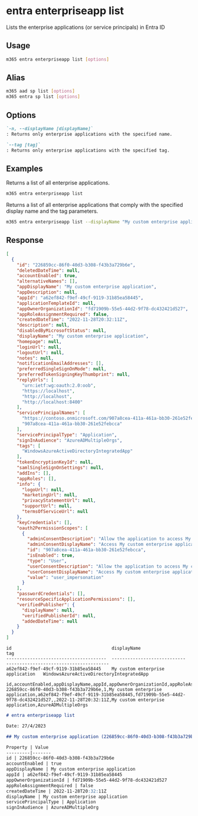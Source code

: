
# entra enterpriseapp list

Lists the enterprise applications (or service principals) in Entra ID

## Usage

```sh
m365 entra enterpriseapp list [options]
```

## Alias

```sh
m365 aad sp list [options]
m365 entra sp list [options]
```

## Options

```md definition-list
`-n, --displayName [displayName]`
: Returns only enterprise applications with the specified name.

`--tag [tag]`
: Returns only enterprise applications with the specified tag.
```

<Global />

## Examples

Returns a list of all enterprise applications.

```sh
m365 entra enterpriseapp list
```

Returns a list of all enterprise applications that comply with the specified display name and the tag parameters.

```sh
m365 entra enterpriseapp list --displayName "My custom enterprise application" --tag "WindowsAzureActiveDirectoryIntegratedApp"
```

## Response

<Tabs>
  <TabItem value="JSON">

  ```json
  [
    {
      "id": "226859cc-86f0-40d3-b308-f43b3a729b6e",
      "deletedDateTime": null,
      "accountEnabled": true,
      "alternativeNames": [],
      "appDisplayName": "My custom enterprise application",
      "appDescription": null,
      "appId": "a62ef842-f9ef-49cf-9119-31b85ea58445",
      "applicationTemplateId": null,
      "appOwnerOrganizationId": "fd71909b-55e5-44d2-9f78-dc432421d527",
      "appRoleAssignmentRequired": false,
      "createdDateTime": "2022-11-28T20:32:11Z",
      "description": null,
      "disabledByMicrosoftStatus": null,
      "displayName": "My custom enterprise application",
      "homepage": null,
      "loginUrl": null,
      "logoutUrl": null,
      "notes": null,
      "notificationEmailAddresses": [],
      "preferredSingleSignOnMode": null,
      "preferredTokenSigningKeyThumbprint": null,
      "replyUrls": [
        "urn:ietf:wg:oauth:2.0:oob",
        "https://localhost",
        "http://localhost",
        "http://localhost:8400"
      ],
      "servicePrincipalNames": [
        "https://contoso.onmicrosoft.com/907a8cea-411a-461a-bb30-261e52febcca",
        "907a8cea-411a-461a-bb30-261e52febcca"
      ],
      "servicePrincipalType": "Application",
      "signInAudience": "AzureADMultipleOrgs",
      "tags": [
        "WindowsAzureActiveDirectoryIntegratedApp"
      ],
      "tokenEncryptionKeyId": null,
      "samlSingleSignOnSettings": null,
      "addIns": [],
      "appRoles": [],
      "info": {
        "logoUrl": null,
        "marketingUrl": null,
        "privacyStatementUrl": null,
        "supportUrl": null,
        "termsOfServiceUrl": null
      },
      "keyCredentials": [],
      "oauth2PermissionScopes": [
        {
          "adminConsentDescription": "Allow the application to access My custom enterprise application on behalf of the signed-in user.",
          "adminConsentDisplayName": "Access My custom enterprise application",
          "id": "907a8cea-411a-461a-bb30-261e52febcca",
          "isEnabled": true,
          "type": "User",
          "userConsentDescription": "Allow the application to access My custom enterprise application on your behalf.",
          "userConsentDisplayName": "Access My custom enterprise application",
          "value": "user_impersonation"
        }
      ],
      "passwordCredentials": [],
      "resourceSpecificApplicationPermissions": [],
      "verifiedPublisher": {
        "displayName": null,
        "verifiedPublisherId": null,
        "addedDateTime": null
      }
    }
  ]
  ```

  </TabItem>
  <TabItem value="Text">

  ```text
  id                                      displayName                   tag
  --------------------------------------  ----------------------------  ---------------------------------------
  a62ef842-f9ef-49cf-9119-31b85ea58445    My custom enterprise application   WindowsAzureActiveDirectoryIntegratedApp
  ```

  </TabItem>
  <TabItem value="CSV">

  ```csv
  id,accountEnabled,appDisplayName,appId,appOwnerOrganizationId,appRoleAssignmentRequired,createdDateTime,displayName,servicePrincipalType,signInAudience
  226859cc-86f0-40d3-b308-f43b3a729b6e,1,My custom enterprise application,a62ef842-f9ef-49cf-9119-31b85ea58445,fd71909b-55e5-44d2-9f78-dc432421d527,,2022-11-28T20:32:11Z,My custom enterprise application,AzureADMultipleOrgs
  ```
    
  </TabItem>
  <TabItem value="Markdown">

  ```md
  # entra enterpriseapp list

  Date: 27/4/2023

  ## My custom enterprise application (226859cc-86f0-40d3-b308-f43b3a729b6e)

  Property | Value
  ---------|-------
  id | 226859cc-86f0-40d3-b308-f43b3a729b6e
  accountEnabled | true
  appDisplayName | My custom enterprise application
  appId | a62ef842-f9ef-49cf-9119-31b85ea58445
  appOwnerOrganizationId | fd71909b-55e5-44d2-9f78-dc432421d527
  appRoleAssignmentRequired | false
  createdDateTime | 2022-11-28T20:32:11Z
  displayName | My custom enterprise application
  servicePrincipalType | Application
  signInAudience | AzureADMultipleOrg
  ```

  </TabItem>
</Tabs>
